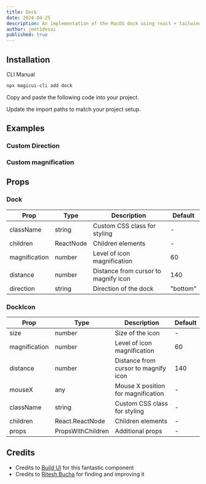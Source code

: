 ```yaml
---
title: Dock
date: 2024-04-25
description: An implementation of the MacOS dock using react + tailwindcss + framer motion
author: jeet1desai
published: true
---
```


<ComponentPreview name="dock-demo" />

## Installation

<Tabs defaultValue="cli">

<TabsList>
  <TabsTrigger value="cli">CLI</TabsTrigger>
  <TabsTrigger value="manual">Manual</TabsTrigger>
</TabsList>
<TabsContent value="cli">

```bash
npx magicui-cli add dock
```

</TabsContent>

<TabsContent value="manual">

<Steps>

<Step>Copy and paste the following code into your project.</Step>

<ComponentSource name="dock" />

<Step>Update the import paths to match your project setup.</Step>

</Steps>

</TabsContent>

</Tabs>

## Examples

### Custom Direction

<ComponentPreview name="dock-demo-2" />

### Custom magnification

<ComponentPreview name="dock-demo-3" />

## Props

### Dock

| Prop          | Type      | Description                          | Default  |
| ------------- | --------- | ------------------------------------ | -------- |
| className     | string    | Custom CSS class for styling         | -        |
| children      | ReactNode | Children elements                    | -        |
| magnification | number    | Level of icon magnification          | 60       |
| distance      | number    | Distance from cursor to magnify icon | 140      |
| direction     | string    | Direction of the dock                | "bottom" |

### DockIcon

| Prop          | Type              | Description                          | Default |
| ------------- | ----------------- | ------------------------------------ | ------- |
| size          | number            | Size of the icon                     | -       |
| magnification | number            | Level of icon magnification          | 60      |
| distance      | number            | Distance from cursor to magnify icon | 140     |
| mouseX        | any               | Mouse X position for magnification   | -       |
| className     | string            | Custom CSS class for styling         | -       |
| children      | React.ReactNode   | Children elements                    | -       |
| props         | PropsWithChildren | Additional props                     | -       |

## Credits

- Credits to [Build UI](https://buildui.com/recipes/magnified-dock) for this fantastic component
- Credits to [Ritesh Bucha](https://twitter.com/bucha_ritesh) for finding and improving it
